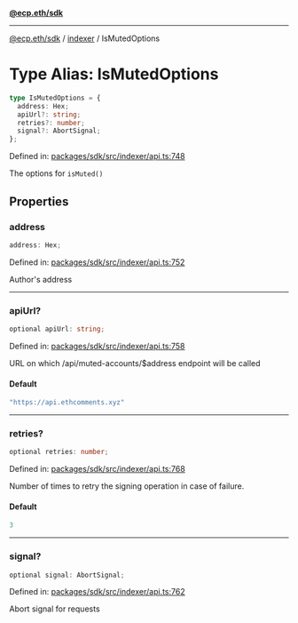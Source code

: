 [**@ecp.eth/sdk**](../../index.mdx)

***

[@ecp.eth/sdk](/sdk-reference/index.mdx) / [indexer](/sdk-reference/indexer/index.mdx) / IsMutedOptions

# Type Alias: IsMutedOptions

```ts
type IsMutedOptions = {
  address: Hex;
  apiUrl?: string;
  retries?: number;
  signal?: AbortSignal;
};
```

Defined in: [packages/sdk/src/indexer/api.ts:748](https://github.com/ecp-eth/comments-monorepo/blob/main/packages/sdk/src/indexer/api.ts#L748)

The options for `isMuted()`

## Properties

### address

```ts
address: Hex;
```

Defined in: [packages/sdk/src/indexer/api.ts:752](https://github.com/ecp-eth/comments-monorepo/blob/main/packages/sdk/src/indexer/api.ts#L752)

Author's address

***

### apiUrl?

```ts
optional apiUrl: string;
```

Defined in: [packages/sdk/src/indexer/api.ts:758](https://github.com/ecp-eth/comments-monorepo/blob/main/packages/sdk/src/indexer/api.ts#L758)

URL on which /api/muted-accounts/$address endpoint will be called

#### Default

```ts
"https://api.ethcomments.xyz"
```

***

### retries?

```ts
optional retries: number;
```

Defined in: [packages/sdk/src/indexer/api.ts:768](https://github.com/ecp-eth/comments-monorepo/blob/main/packages/sdk/src/indexer/api.ts#L768)

Number of times to retry the signing operation in case of failure.

#### Default

```ts
3
```

***

### signal?

```ts
optional signal: AbortSignal;
```

Defined in: [packages/sdk/src/indexer/api.ts:762](https://github.com/ecp-eth/comments-monorepo/blob/main/packages/sdk/src/indexer/api.ts#L762)

Abort signal for requests
